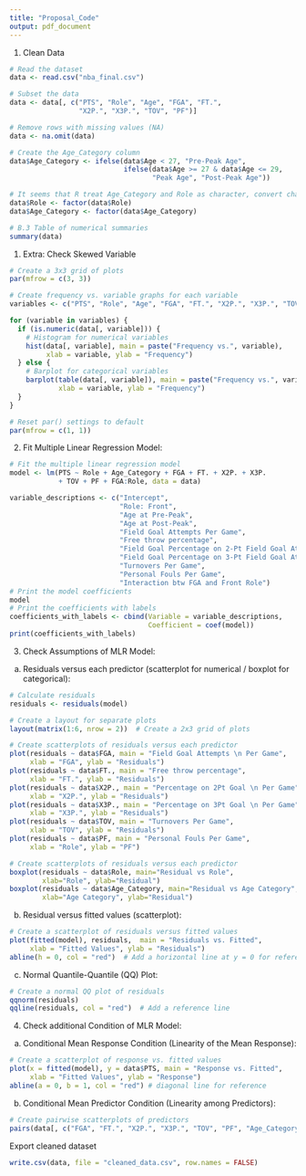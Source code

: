 ```yaml
---
title: "Proposal_Code"
output: pdf_document
---
```


1. Clean Data
```r
# Read the dataset
data <- read.csv("nba_final.csv")

# Subset the data
data <- data[, c("PTS", "Role", "Age", "FGA", "FT.", 
                 "X2P.", "X3P.", "TOV", "PF")]

# Remove rows with missing values (NA)
data <- na.omit(data)

# Create the Age_Category column
data$Age_Category <- ifelse(data$Age < 27, "Pre-Peak Age", 
                            ifelse(data$Age >= 27 & data$Age <= 29,
                                   "Peak Age", "Post-Peak Age"))

# It seems that R treat Age_Category and Role as character, convert character to factor
data$Role <- factor(data$Role)
data$Age_Category <- factor(data$Age_Category)

# B.3 Table of numerical summaries
summary(data)
```
1. Extra: Check Skewed Variable
```r
# Create a 3x3 grid of plots
par(mfrow = c(3, 3))

# Create frequency vs. variable graphs for each variable
variables <- c("PTS", "Role", "Age", "FGA", "FT.", "X2P.", "X3P.", "TOV", "PF")

for (variable in variables) {
  if (is.numeric(data[, variable])) {
    # Histogram for numerical variables
    hist(data[, variable], main = paste("Frequency vs.", variable), 
         xlab = variable, ylab = "Frequency")
  } else {
    # Barplot for categorical variables
    barplot(table(data[, variable]), main = paste("Frequency vs.", variable), 
            xlab = variable, ylab = "Frequency")
  }
}

# Reset par() settings to default
par(mfrow = c(1, 1))

```

2. Fit Multiple Linear Regression Model:
```r
# Fit the multiple linear regression model
model <- lm(PTS ~ Role + Age_Category + FGA + FT. + X2P. + X3P. 
            + TOV + PF + FGA:Role, data = data)

variable_descriptions <- c("Intercept", 
                           "Role: Front", 
                           "Age at Pre-Peak",
                           "Age at Post-Peak",
                           "Field Goal Attempts Per Game", 
                           "Free throw percentage", 
                           "Field Goal Percentage on 2-Pt Field Goal Attempts Per Game", 
                           "Field Goal Percentage on 3-Pt Field Goal Attempts Per Game", 
                           "Turnovers Per Game", 
                           "Personal Fouls Per Game", 
                           "Interaction btw FGA and Front Role")
# Print the model coefficients
model
# Print the coefficients with labels
coefficients_with_labels <- cbind(Variable = variable_descriptions, 
                                  Coefficient = coef(model))
print(coefficients_with_labels)
```
3. Check Assumptions of MLR Model:
a. Residuals versus each predictor (scatterplot for numerical / boxplot for categorical):
```r
# Calculate residuals
residuals <- residuals(model)

# Create a layout for separate plots
layout(matrix(1:6, nrow = 2))  # Create a 2x3 grid of plots

# Create scatterplots of residuals versus each predictor
plot(residuals ~ data$FGA, main = "Field Goal Attempts \n Per Game", 
     xlab = "FGA", ylab = "Residuals")
plot(residuals ~ data$FT., main = "Free throw percentage", 
     xlab = "FT.", ylab = "Residuals")
plot(residuals ~ data$X2P., main = "Percentage on 2Pt Goal \n Per Game", 
     xlab = "X2P.", ylab = "Residuals")
plot(residuals ~ data$X3P., main = "Percentage on 3Pt Goal \n Per Game", 
     xlab = "X3P.", ylab = "Residuals")
plot(residuals ~ data$TOV, main = "Turnovers Per Game", 
     xlab = "TOV", ylab = "Residuals")
plot(residuals ~ data$PF, main = "Personal Fouls Per Game", 
     xlab = "Role", ylab = "PF")

# Create scatterplots of residuals versus each predictor
boxplot(residuals ~ data$Role, main="Residual vs Role", 
        xlab="Role", ylab="Residual")
boxplot(residuals ~ data$Age_Category, main="Residual vs Age Category", 
        xlab="Age Category", ylab="Residual")
```
b. Residual versus fitted values (scatterplot):
```r
# Create a scatterplot of residuals versus fitted values
plot(fitted(model), residuals,  main = "Residuals vs. Fitted", 
     xlab = "Fitted Values", ylab = "Residuals")
abline(h = 0, col = "red")  # Add a horizontal line at y = 0 for reference

```
c. Normal Quantile-Quantile (QQ) Plot:
```r
# Create a normal QQ plot of residuals
qqnorm(residuals)
qqline(residuals, col = "red")  # Add a reference line
```
4. Check additional Condition of MLR Model:
a. Conditional Mean Response Condition (Linearity of the Mean Response):
```r
# Create a scatterplot of response vs. fitted values
plot(x = fitted(model), y = data$PTS, main = "Response vs. Fitted", 
     xlab = "Fitted Values", ylab = "Response")
abline(a = 0, b = 1, col = "red") # diagonal line for reference
```
b. Conditional Mean Predictor Condition (Linearity among Predictors):
```r
# Create pairwise scatterplots of predictors
pairs(data[, c("FGA", "FT.", "X2P.", "X3P.", "TOV", "PF", "Age_Category", "Role")])
```

Export cleaned dataset
```r
write.csv(data, file = "cleaned_data.csv", row.names = FALSE)
```


